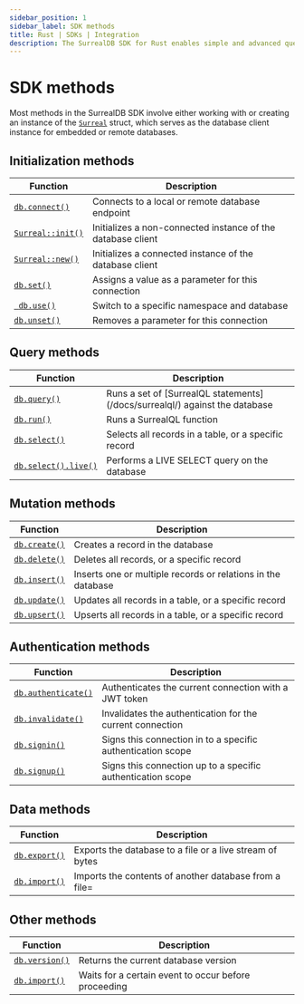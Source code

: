 ```yaml
---
sidebar_position: 1
sidebar_label: SDK methods
title: Rust | SDKs | Integration
description: The SurrealDB SDK for Rust enables simple and advanced querying of a remote or embedded database.
---
```


# SDK methods

Most methods in the SurrealDB SDK involve either working with or creating an instance of the [`Surreal`](https://docs.rs/surrealdb/latest/surrealdb/struct.Surreal.html) struct, which serves as the database client instance for embedded or remote databases.

## Initialization methods

<table>
	<thead>
		<tr>
			<th scope="col">Function</th>
			<th scope="col">Description</th>
		</tr>
	</thead>
	<tbody>
		<tr>
			<td scope="row" data-label="Function"><a href="/docs/sdk/rust/methods/connect"> <code>db.connect()</code></a></td>
			<td scope="row" data-label="Description">Connects to a local or remote database endpoint</td>
		</tr>
		<tr>
			<td scope="row" data-label="Function"><a href="/docs/sdk/rust/methods/init"> <code>Surreal::init()</code></a></td>
			<td scope="row" data-label="Description">Initializes a non-connected instance of the database client</td>
		</tr>
		<tr>
			<td scope="row" data-label="Function"><a href="/docs/sdk/rust/methods/new"> <code>Surreal::new()</code></a></td>
			<td scope="row" data-label="Description">Initializes a connected instance of the database client</td>
		</tr>
		<tr>
            <td scope="row" data-label="Function"><a href="/docs/sdk/rust/methods/set"> <code>db.set()</code></a></td>
            <td scope="row" data-label="Description">Assigns a value as a parameter for this connection</td>
        </tr>
		<tr>
			<td scope="row" data-label="Function"><a href="/docs/sdk/rust/methods/use"> <code> db.use()</code></a></td>
			<td scope="row" data-label="Description">Switch to a specific namespace and database</td>
		</tr>
        <tr>
            <td scope="row" data-label="Function"><a href="/docs/sdk/rust/methods/unset"> <code>db.unset()</code></a></td>
            <td scope="row" data-label="Description">Removes a parameter for this connection</td>
        </tr>
	</tbody>
</table>

## Query methods

<table>
    <thead>
        <tr>
            <th scope="col">Function</th>
            <th scope="col">Description</th>
        </tr>
    </thead>
    <tbody>
        <tr>
            <td scope="row" data-label="Function"><a href="/docs/sdk/rust/methods/query"> <code>db.query()</code></a></td>
            <td scope="row" data-label="Description">Runs a set of [SurrealQL statements](/docs/surrealql/) against the database</td>
        </tr>
        <tr>
            <td scope="row" data-label="Function"><a href="/docs/sdk/rust/methods/run"> <code>db.run()</code></a></td>
            <td scope="row" data-label="Description">Runs a SurrealQL function</td>
        </tr>
        <tr>
            <td scope="row" data-label="Function"><a href="/docs/sdk/rust/methods/select"> <code>db.select()</code></a></td>
            <td scope="row" data-label="Description">Selects all records in a table, or a specific record</td>
        </tr>
        <tr>
            <td scope="row" data-label="Function"><a href="/docs/sdk/rust/methods/select_live"> <code>db.select().live()</code></a></td>
            <td scope="row" data-label="Description">Performs a LIVE SELECT query on the database</td>
        </tr>
    </tbody>
</table>

## Mutation methods

<table>
    <thead>
        <tr>
            <th scope="col">Function</th>
            <th scope="col">Description</th>
        </tr>
    </thead>
    <tbody>
        <tr>
            <td scope="row" data-label="Function"><a href="/docs/sdk/rust/methods/create"> <code>db.create()</code></a></td>
            <td scope="row" data-label="Description">Creates a record in the database</td>
        </tr>
        <tr>
            <td scope="row" data-label="Function"><a href="/docs/sdk/rust/methods/delete"> <code>db.delete()</code></a></td>
            <td scope="row" data-label="Description">Deletes all records, or a specific record</td>
        </tr>
        <tr>
            <td scope="row" data-label="Function"><a href="/docs/sdk/rust/methods/insert"> <code>db.insert()</code></a></td>
            <td scope="row" data-label="Description">Inserts one or multiple records or relations in the database</td>
        </tr>
        <tr>
            <td scope="row" data-label="Function"><a href="/docs/sdk/rust/methods/update"> <code>db.update()</code></a></td>
            <td scope="row" data-label="Description">Updates all records in a table, or a specific record</td>
        </tr>
        <tr>
            <td scope="row" data-label="Function"><a href="/docs/sdk/rust/methods/upsert"> <code>db.upsert()</code></a></td>
            <td scope="row" data-label="Description">Upserts all records in a table, or a specific record</td>
        </tr>
    </tbody>
</table>

## Authentication methods

<table>
    <thead>
        <tr>
            <th scope="col">Function</th>
            <th scope="col">Description</th>
        </tr>
    </thead>
    <tbody>
        <tr>
            <td scope="row" data-label="Function"><a href="/docs/sdk/rust/methods/authenticate"> <code>db.authenticate()</code></a></td>
            <td scope="row" data-label="Description">Authenticates the current connection with a JWT token</td>
        </tr>
		<tr>
            <td scope="row" data-label="Function"><a href="/docs/sdk/rust/methods/invalidate"> <code>db.invalidate()</code></a></td>
            <td scope="row" data-label="Description">Invalidates the authentication for the current connection</td>
        </tr>
        <tr>
            <td scope="row" data-label="Function"><a href="/docs/sdk/rust/methods/signin"> <code>db.signin()</code></a></td>
            <td scope="row" data-label="Description">Signs this connection in to a specific authentication scope</td>
        </tr>
        <tr>
            <td scope="row" data-label="Function"><a href="/docs/sdk/rust/methods/signup"> <code>db.signup()</code></a></td>
            <td scope="row" data-label="Description">Signs this connection up to a specific authentication scope</td>
        </tr>
    </tbody>
</table>

## Data methods

<table>
    <thead>
        <tr>
            <th scope="col">Function</th>
            <th scope="col">Description</th>
        </tr>
    </thead>
    <tbody>
        <tr>
            <td scope="row" data-label="Function"><a href="/docs/sdk/rust/methods/export"> <code>db.export()</code></a></td>
            <td scope="row" data-label="Description">Exports the database to a file or a live stream of bytes</td>
        </tr>
        <tr>
            <td scope="row" data-label="Function"><a href="/docs/sdk/rust/methods/import"> <code>db.import()</code></a></td>
            <td scope="row" data-label="Description">Imports the contents of another database from a file=</td>
        </tr>
    </tbody>
</table>

## Other methods

<table>
    <thead>
        <tr>
            <th scope="col">Function</th>
            <th scope="col">Description</th>
        </tr>
    </thead>
    <tbody>
        <tr>
            <td scope="row" data-label="Function"><a href="/docs/sdk/rust/methods/version"> <code>db.version()</code></a></td>
            <td scope="row" data-label="Description">Returns the current database version</td>
        </tr>
        <tr>
            <td scope="row" data-label="Function"><a href="/docs/sdk/rust/methods/wait_for"> <code>db.import()</code></a></td>
            <td scope="row" data-label="Description">Waits for a certain event to occur before proceeding</td>
        </tr>
    </tbody>
</table>